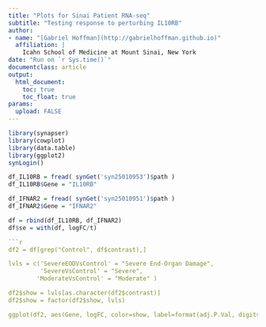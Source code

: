 ```yaml
---
title: "Plots for Sinai Patient RNA-seq"
subtitle: "Testing response to perturbing IL10RB"
author:
- name: "[Gabriel Hoffman](http://gabrielhoffman.github.io)"
  affiliation: | 
    Icahn School of Medicine at Mount Sinai, New York
date: "Run on `r Sys.time()`"
documentclass: article
output:
  html_document:
    toc: true
    toc_float: true
params:
  upload: FALSE
---
```



<!---

cd /Users/gabrielhoffman/workspace/repos/sars_cov_2_npc_response/
# rm -rf analysis_cache/

rmarkdown::render("Sinai_patient_rnaseq.Rmd")


scp analysis.html sklar1:/hpc/users/hoffmg01/www/software/sars_cov_2_npc_response

--->
 
```r
library(synapser)
library(cowplot)
library(data.table)
library(ggplot2)
synLogin()
``` 

```r
df_IL10RB = fread( synGet('syn25010953')$path )
df_IL10RB$Gene = "IL10RB"

df_IFNAR2 = fread( synGet('syn25010951')$path )
df_IFNAR2$Gene = "IFNAR2"

df = rbind(df_IL10RB, df_IFNAR2)
df$se = with(df, logFC/t) 

```r
df2 = df[grep("Control", df$contrast),]

lvls = c('SevereEODVsControl' = "Severe End-Organ Damage",
         'SevereVsControl' = "Severe",
        'ModerateVsControl' = "Moderate" )

df2$show = lvls[as.character(df2$contrast)]
df2$show = factor(df2$show, lvls)

ggplot(df2, aes(Gene, logFC, color=show, label=format(adj.P.Val, digits=3))) + geom_point(  position=position_dodge(width=0.9)) + theme_classic() + theme(aspect.ratio=1, plot.title = element_text(hjust = 0.5)) + coord_flip() + geom_errorbar(aes(ymin=logFC - 1.96*se, ymax=logFC + 1.96*se), width=0.1, position=position_dodge(width=0.9)) + ggtitle("Differential expression compared to controls") + geom_hline(yintercept=0, linetype="dashed") + scale_color_manual(name = "Disease state", values = c("red", "darkred", "black")) + geom_text(aes(Gene, logFC), position=position_dodge(width=0.9))
```



<!---

# 0 Control
# 1 Moderate
# 2 Severe
# 3 Severe - EODV

lvls = c(
  'ModerateVsControl' = 1 -0, 
  'SevereVsModerate'  = 2 -1, 
  'SevereVsControl'   = 2 - 0,
  'SevereEODVsSevere' = 3 - 2, 
  'SevereEODVsControl' = 3 - 0, 
  'SevereEODVsModerate' = 3-1)

lvls = sort(lvls)

df$contrast = factor(df$contrast, names(lvls))
df$distance = lvls[df$contrast]

ggplot(df, aes(Gene, logFC, color=contrast)) + geom_point(  position=position_dodge(width=0.9)) + theme_classic() + theme(aspect.ratio=1, plot.title = element_text(hjust = 0.5)) + coord_flip() + geom_errorbar(aes(ymin=logFC - 1.96*se, ymax=logFC + 1.96*se), width=0.1, position=position_dodge(width=0.9)) + ggtitle("Differential expression") + geom_hline(yintercept=0, linetype="dashed")








df2 = df[grep("Control", df$contrast),]
df2$Category = gsub("VsControl", '', as.character(df2$contrast))


df2$Expr = with(df2, AveExpr + logFC)

ggplot(df2, aes(Gene, logFC, color=Category)) + geom_point(  position=position_dodge(width=0.9)) + theme_classic() + theme(aspect.ratio=1, plot.title = element_text(hjust = 0.5)) + coord_flip() +  ggtitle("Differential expression") 





# ggplot(df, aes(contrast, logFC, fill=Gene)) + geom_bar(stat="identity", position="dodge") + theme_classic() + theme(aspect.ratio=1, plot.title = element_text(hjust = 0.5)) + coord_flip() + geom_errorbar(aes(ymin=logFC - 1.96*se, ymax=logFC + 1.96*se), width=0.1, position=position_dodge(width=0.9)) + ggtitle("Differential expression")







df_IL10RB$se = with(df_IL10RB, logFC/t) 
ggplot(df_IL10RB, aes(contrast, logFC)) + geom_bar(stat="identity") + theme_classic() + theme(aspect.ratio=1, plot.title = element_text(hjust = 0.5)) + coord_flip() + geom_errorbar(aes(ymin=logFC - 1.96*se, ymax=logFC + 1.96*se), width=0.1) + ggtitle("IL10RB")



--->












